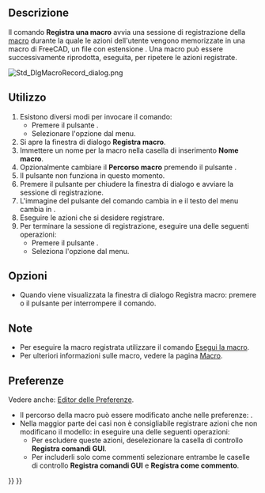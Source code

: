 <languages/>

{{Docnav/it
|
|[[Std_DlgMacroExecute/it|Esegui la macro]]
|[[Std_Macro_Menu/it|Menu Macro]]
|
|IconR=Std_DlgMacroExecute.svg
|IconC=Freecad.svg
}}

{{GuiCommand/it
|Name=Std_DlgMacroRecord
|Name/it=Registra una macro
|MenuLocation=Macro → Registra una macro ...
|Workbenches=Tutti
|SeeAlso=[[Std_MacroStopRecord/it|Interrompi la registrazione]]
}}

<span id="Description"></span>
==Descrizione==

Il comando '''Registra una macro''' avvia una sessione di registrazione della [[Macros/it|macro]] durante la quale le azioni dell'utente vengono memorizzate in una macro di FreeCAD, un file con estensione {{FileName|.FCMacro}}. Una macro può essere successivamente riprodotta, eseguita, per ripetere le azioni registrate.

[[Image:Std_DlgMacroRecord_dialog.png]]
{{Caption|La finestra di dialogo Registrazione macro}}

<span id="Usage"></span>
==Utilizzo==

# Esistono diversi modi per invocare il comando:
#* Premere il pulsante {{Button|[[Image:Std_DlgMacroRecord.svg|16px]] [[Std_DlgMacroRecord/it|Registra una macro...]]}}.
#* Selezionare l'opzione {{MenuCommand|Macro → [[Image:Std_DlgMacroRecord.svg|16px]] Registra una macro...}} dal menu.
# Si apre la finestra di dialogo '''Registra macro'''.
# Immettere un nome per la macro nella casella di inserimento '''Nome macro'''.
# Opzionalmente cambiare il '''Percorso macro''' premendo il pulsante {{Button|...}}.
# Il pulsante {{Button|Ferma}} non funziona in questo momento.
# Premere il pulsante {{Button|Registra}} per chiudere la finestra di dialogo e avviare la sessione di registrazione.
# L'immagine del pulsante del comando cambia in {{Button|[[Image:Std_MacroStopRecord.svg|16px]]}} e il testo del menu cambia in {{MenuCommand|Interrompi registrazione macro}}.
# Eseguire le azioni che si desidere registrare.
# Per terminare la sessione di registrazione, eseguire una delle seguenti operazioni:
#* Premere il pulsante {{Button|[[Image:Std_MacroStopRecord.svg|16px]] [[Std_DlgMacroRecord/it|Interrompi la registrazione]]}}.
#* Seleziona l'opzione {{MenuCommand|Macro → [[Image:Std_MacroStopRecord.svg|16px]] Interrompi la registrazione}} dal menu.

<span id="Options"></span>
==Opzioni==

* Quando viene visualizzata la finestra di dialogo Registra macro: premere {{KEY|Esc}} o il pulsante {{Button|Chiudi}} per interrompere il comando.

<span id="Notes"></span>
==Note==

* Per eseguire la macro registrata utilizzare il comando [[Std_DlgMacroExecute/it|Esegui la macro]].
* Per ulteriori informazioni sulle macro, vedere la pagina [[Macros/it|Macro]].

<span id="Preferences"></span>
==Preferenze==

Vedere anche: [[Preferences_Editor/it|Editor delle Preferenze]].

* Il percorso della macro può essere modificato anche nelle preferenze: {{MenuCommand|Modifica → Preferenze... → Python → Macro → Percorso macro}}.
* Nella maggior parte dei casi non è consigliabile registrare azioni che non modificano il modello: in {{MenuCommand|Modifica → Preferenze... → Python → Macro → Comandi GUI}} eseguire una delle seguenti operazioni:
** Per escludere queste azioni, deselezionare la casella di controllo '''Registra comandi GUI'''.
** Per includerli solo come commenti selezionare entrambe le caselle di controllo '''Registra comandi GUI''' e '''Registra come commento'''.


{{Docnav/it
|
|[[Std_DlgMacroExecute/it|Esegui la macro]]
|[[Std_Macro_Menu/it|Menu Macro]]
|
|IconR=Std_DlgMacroExecute.svg
|IconC=Freecad.svg
}}

{{Std_Base_navi{{#translation:}}}}
{{Userdocnavi{{#translation:}}}}